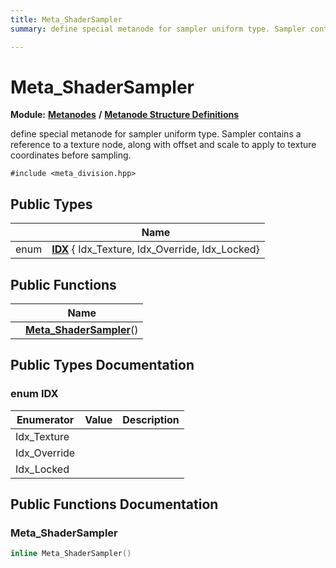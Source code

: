 ```yaml
---
title: Meta_ShaderSampler
summary: define special metanode for sampler uniform type. Sampler contains a reference to a texture node, along with offset and scale to apply to texture coordinates before sampling. 

---
```


# Meta_ShaderSampler

**Module:** **[Metanodes](../Modules/group__api__metanodes.mdx)** **/** **[Metanode Structure Definitions](../Modules/group__api__metadefs.mdx)**



define special metanode for sampler uniform type. Sampler contains a reference to a texture node, along with offset and scale to apply to texture coordinates before sampling. 


`#include <meta_division.hpp>`

## Public Types

|                | Name           |
| -------------- | -------------- |
| enum| **[IDX](../Classes/struct_meta___shader_sampler.mdx#enum-idx)** { Idx_Texture, Idx_Override, Idx_Locked} |

## Public Functions

|                | Name           |
| -------------- | -------------- |
| | **[Meta_ShaderSampler](../Classes/struct_meta___shader_sampler.mdx#meta-shadersampler)**() |

## Public Types Documentation

### enum IDX

| Enumerator | Value | Description |
| ---------- | ----- | ----------- |
| Idx_Texture | |   |
| Idx_Override | |   |
| Idx_Locked | |   |




## Public Functions Documentation

### Meta_ShaderSampler

```cpp
inline Meta_ShaderSampler()
```


